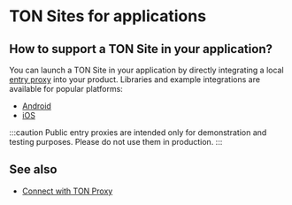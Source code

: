 
# TON Sites for applications

## How to support a TON Site in your application?

You can launch a TON Site in your application by directly integrating a local [entry proxy](/v3/guidelines/web3/ton-proxy-sites/running-your-own-ton-proxy#running-an-entry-proxy) into your product.
Libraries and example integrations are available for popular platforms:

- [Android](https://github.com/andreypfau/tonutils-proxy-android-example)
- [iOS](https://github.com/ton-blockchain/ton-proxy-swift)

:::caution
Public entry proxies are intended only for demonstration and testing purposes. Please do not use them in production.
:::

## See also

- [Connect with TON Proxy](/v3/guidelines/web3/ton-proxy-sites/connect-with-ton-proxy)

<Feedback />
